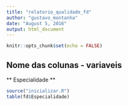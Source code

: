 ```yaml
---
title: "relatorio_qualidade_fd"
author: "gustavo_montanha"
date: "August 5, 2016"
output: html_document
---
```


```r
knitr::opts_chunk$set(echo = FALSE)
```
## Nome das colunas - variaveis \ ##
** Especialidade **
```r
source("inicializar.R")
table(fd$Especialidade)

```


